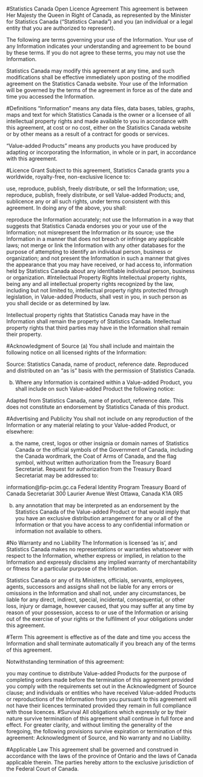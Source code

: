 #Statistics Canada Open Licence Agreement
This agreement is between Her Majesty the Queen in Right of Canada, as represented by the Minister for Statistics Canada ("Statistics Canada") and you (an individual or a legal entity that you are authorized to represent).

The following are terms governing your use of the Information. Your use of any Information indicates your understanding and agreement to be bound by these terms. If you do not agree to these terms, you may not use the Information.

Statistics Canada may modify this agreement at any time, and such modifications shall be effective immediately upon posting of the modified agreement on the Statistics Canada website. Your use of the Information will be governed by the terms of the agreement in force as of the date and time you accessed the Information.

#Definitions
"Information" means any data files, data bases, tables, graphs, maps and text for which Statistics Canada is the owner or a licensee of all intellectual property rights and made available to you in accordance with this agreement, at cost or no cost, either on the Statistics Canada website or by other means as a result of a contract for goods or services.

"Value-added Products" means any products you have produced by adapting or incorporating the Information, in whole or in part, in accordance with this agreement.

#Licence Grant
Subject to this agreement, Statistics Canada grants you a worldwide, royalty-free, non-exclusive licence to:

use, reproduce, publish, freely distribute, or sell the Information;
use, reproduce, publish, freely distribute, or sell Value-added Products; and,
sublicence any or all such rights, under terms consistent with this agreement.
In doing any of the above, you shall:

reproduce the Information accurately;
not use the Information in a way that suggests that Statistics Canada endorses you or your use of the Information;
not misrepresent the Information or its source;
use the Information in a manner that does not breach or infringe any applicable laws;
not merge or link the Information with any other databases for the purpose of attempting to identify an individual person, business or organization; and
not present the Information in such a manner that gives the appearance that you may have received, or had access to, information held by Statistics Canada about any identifiable individual person, business or organization.
#Intellectual Property Rights
Intellectual property rights, being any and all intellectual property rights recognized by the law, including but not limited to, intellectual property rights protected through legislation, in Value-added Products, shall vest in you, in such person as you shall decide or as determined by law.

Intellectual property rights that Statistics Canada may have in the Information shall remain the property of Statistics Canada. Intellectual property rights that third parties may have in the Information shall remain their property.

#Acknowledgment of Source
(a) You shall include and maintain the following notice on all licensed rights of the Information:

Source: Statistics Canada, name of product, reference date. Reproduced and distributed on an "as is" basis with the permission of Statistics Canada.

(b) Where any Information is contained within a Value-added Product, you shall include on such Value-added Product the following notice:

Adapted from Statistics Canada, name of product, reference date. This does not constitute an endorsement by Statistics Canada of this product.

#Advertising and Publicity
You shall not include on any reproduction of the Information or any material relating to your Value-added Product, or elsewhere:

(a) the name, crest, logos or other insignia or domain names of Statistics Canada or the official symbols of the Government of Canada, including the Canada wordmark, the Coat of Arms of Canada, and the flag symbol, without written authorization from the Treasury Board Secretariat. Request for authorization from the Treasury Board Secretariat may be addressed to:

information@fip-pcim.gc.ca
Federal Identity Program
Treasury Board of Canada Secretariat
300 Laurier Avenue West
Ottawa, Canada K1A 0R5

(b) any annotation that may be interpreted as an endorsement by the Statistics Canada of the Value-added Product or that would imply that you have an exclusive distribution arrangement for any or all of the Information or that you have access to any confidential information or information not available to others.

#No Warranty and no Liability
The Information is licensed 'as is', and Statistics Canada makes no representations or warranties whatsoever with respect to the Information, whether express or implied, in relation to the Information and expressly disclaims any implied warranty of merchantability or fitness for a particular purpose of the Information.

Statistics Canada or any of its Ministers, officials, servants, employees, agents, successors and assigns shall not be liable for any errors or omissions in the Information and shall not, under any circumstances, be liable for any direct, indirect, special, incidental, consequential, or other loss, injury or damage, however caused, that you may suffer at any time by reason of your possession, access to or use of the Information or arising out of the exercise of your rights or the fulfilment of your obligations under this agreement.

#Term
This agreement is effective as of the date and time you access the Information and shall terminate automatically if you breach any of the terms of this agreement.

Notwithstanding termination of this agreement:

you may continue to distribute Value-added Products for the purpose of completing orders made before the termination of this agreement provided you comply with the requirements set out in the Acknowledgment of Source clause; and
individuals or entities who have received Value-added Products or reproductions of the Information from you pursuant to this agreement will not have their licences terminated provided they remain in full compliance with those licences.
#Survival
All obligations which expressly or by their nature survive termination of this agreement shall continue in full force and effect. For greater clarity, and without limiting the generality of the foregoing, the following provisions survive expiration or termination of this agreement: Acknowledgment of Source, and No warranty and no Liability.

#Applicable Law
This agreement shall be governed and construed in accordance with the laws of the province of Ontario and the laws of Canada applicable therein. The parties hereby attorn to the exclusive jurisdiction of the Federal Court of Canada.
